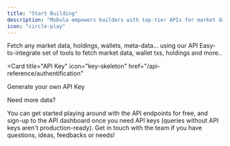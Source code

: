 ```yaml
---
title: "Start Building"
description: "Mobula empowers builders with top-tier APIs for market data, wallet data & DeFi quotes. Industry leading coverage & granularity, SQL queries and high flexibility with **no rate limit.**"
icon: "circle-play"
---
```


<CardGroup>

<Card title="API Endpoints" icon="webhook" href="/api-reference/introduction">
  Fetch any market data, holdings, wallets, meta-data... using our API
</Card>

<Card title="SDK" icon="square-code" href="/sdk/introduction">
  Easy-to-integrate set of tools to fetch market data, wallet txs, holdings and
  more..
</Card>

<Card
  title="API Key"
  icon="key-skeleton"
  href="/api-reference/authentification"
>
  Generate your own API Key
</Card>

<Card title="Pricing" icon="gas-pump" href="/api-reference/upgrade">
  Need more data?
</Card>

</CardGroup>

You can get started playing around with the API endpoints for free, and sign-up to the API dashboard once you need API keys (queries without API keys aren't production-ready). Get in touch with the team if you have questions, ideas, feedbacks or needs!
